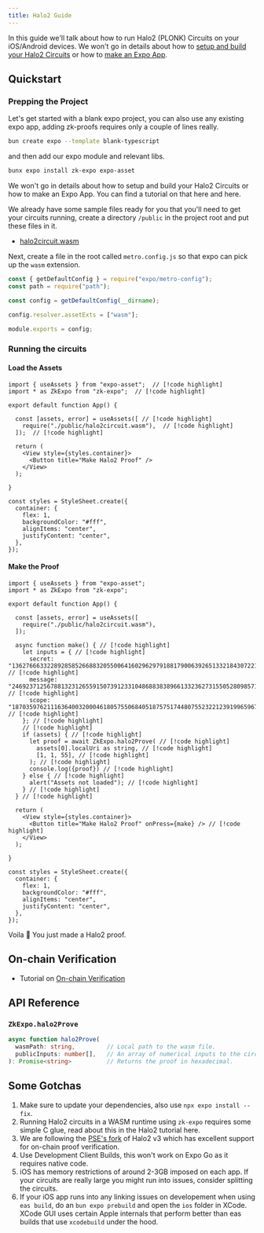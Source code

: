 ```yaml
---
title: Halo2 Guide
---
```



In this guide we'll talk about how to run Halo2 (PLONK) Circuits on your iOS/Android devices.
We won't go in details about how to [setup and build your Halo2 Circuits](/tutorials/halo2) or how to [make an Expo App](https://docs.expo.dev/tutorials/create-your-first-app/).

## Quickstart

### Prepping the Project

Let's get started with a blank expo project, you can also use any existing expo app, adding zk-proofs requires only a couple of lines really.
```bash
bun create expo --template blank-typescript
```

and then add our expo module and relevant libs.
```bash
bunx expo install zk-expo expo-asset
```

We won't go in details about how to setup and build your Halo2 Circuits or how to make an Expo App. You can find a tutorial on that here and here.

We already have some sample files ready for you that you'll need to get your circuits running, create a directory `/public` in the project root and put these files in it.
- [halo2circuit.wasm](/)

Next, create a file in the root called `metro.config.js` so that expo can pick up the `wasm` extension.

```js {6} title="metro.config.js"
const { getDefaultConfig } = require("expo/metro-config");
const path = require("path");

const config = getDefaultConfig(__dirname);

config.resolver.assetExts = ["wasm"];

module.exports = config;
```


### Running the circuits

<Steps>

<Step>

#### Load the Assets

```tsx {1-2,6-8} title="App.tsx"
import { useAssets } from "expo-asset";  // [!code highlight]
import * as ZkExpo from "zk-expo";  // [!code highlight]

export default function App() {

  const [assets, error] = useAssets([ // [!code highlight]
    require("./public/halo2circuit.wasm"),  // [!code highlight]
  ]);  // [!code highlight]

  return (
    <View style={styles.container}>
      <Button title="Make Halo2 Proof" />
    </View>
  );

}

const styles = StyleSheet.create({
  container: {
    flex: 1,
    backgroundColor: "#fff",
    alignItems: "center",
    justifyContent: "center",
  },
});
```

</Step>

<Step>

#### Make the Proof

```tsx {10-29, 33} title="App.tsx"
import { useAssets } from "expo-asset";
import * as ZkExpo from "zk-expo";

export default function App() {

  const [assets, error] = useAssets([
    require("./public/halo2circuit.wasm"),
  ]);

  async function make() { // [!code highlight]
    let inputs = { // [!code highlight]
      secret: "1362766633228928585266883205500641602962979188179006392651332184307221268928", // [!code highlight]
      message: "246923712567881323126559150739123310486883838966133236273155052809857112023", // [!code highlight]
      scope: "187035976211163640032000461805755068405187575174480755232212391996596767257", // [!code highlight]
    }; // [!code highlight]
    // [!code highlight]
    if (assets) { // [!code highlight]
      let proof = await ZkExpo.halo2Prove( // [!code highlight]
        assets[0].localUri as string, // [!code highlight]
        [1, 1, 55], // [!code highlight]
      ); // [!code highlight]
      console.log({proof}) // [!code highlight]
    } else { // [!code highlight]
      alert("Assets not loaded"); // [!code highlight]
    } // [!code highlight]
  } // [!code highlight]

  return (
    <View style={styles.container}>
      <Button title="Make Halo2 Proof" onPress={make} /> // [!code highlight]
    </View>
  );

}

const styles = StyleSheet.create({
  container: {
    flex: 1,
    backgroundColor: "#fff",
    alignItems: "center",
    justifyContent: "center",
  },
});
```

Voila 🥳 You just made a Halo2 proof.

</Step>

</Steps>

## On-chain Verification

- Tutorial on [On-chain Verification](/tutorials/on-chain-verification)

## API Reference

### `ZkExpo.halo2Prove`

```ts
async function halo2Prove(
  wasmPath: string,         // Local path to the wasm file.
  publicInputs: number[],   // An array of numerical inputs to the circuit.
): Promise<string>          // Returns the proof in hexadecimal.
```

## Some Gotchas
1. Make sure to update your dependencies, also use `npx expo install --fix`.
1. Running Halo2 circuits in a WASM runtime using `zk-expo` requires some simple C glue, read about this in the Halo2 tutorial here.
2. We are following the [PSE's fork](https://github.com/privacy-scaling-explorations/halo2) of Halo2 v3 which has excellent support for on-chain proof verification.
3. Use Development Client Builds, this won't work on Expo Go as it requires native code.
4. iOS has memory restrictions of around 2-3GB imposed on each app. If your circuits are really large you might run into issues, consider splitting the circuits.
5. If your iOS app runs into any linking issues on developement when using `eas build`, do an `bun expo prebuild` and open the `ios` folder in XCode. XCode GUI uses certain Apple internals that perform better than eas builds that use `xcodebuild` under the hood.
